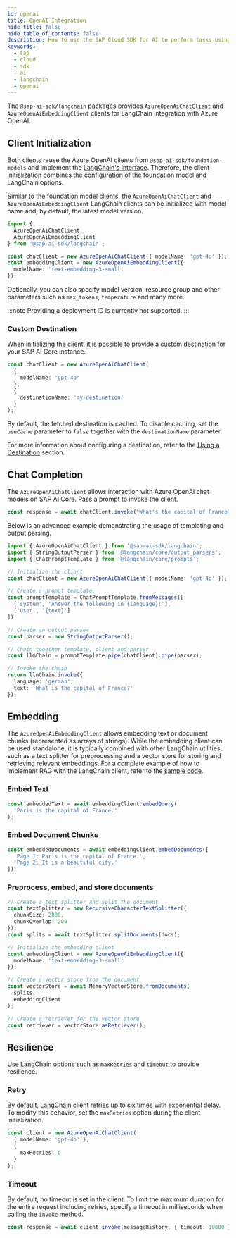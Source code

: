 ```yaml
---
id: openai
title: OpenAI Integration
hide_title: false
hide_table_of_contents: false
description: How to use the SAP Cloud SDK for AI to perform tasks using OpenAI models deployed on SAP AI Core.
keywords:
  - sap
  - cloud
  - sdk
  - ai
  - langchain
  - openai
---
```


The `@sap-ai-sdk/langchain` packages provides `AzureOpenAiChatClient` and `AzureOpenAiEmbeddingClient` clients for LangChain integration with Azure OpenAI.

## Client Initialization

Both clients reuse the Azure OpenAI clients from `@sap-ai-sdk/foundation-models` and implement the [LangChain's interface](https://js.langchain.com/docs/introduction).
Therefore, the client initialization combines the configuration of the foundation model and LangChain options.

Similar to the foundation model clients, the `AzureOpenAiChatClient` and `AzureOpenAiEmbeddingClient` LangChain clients can be initialized with model name and, by default, the latest model version.

```ts
import {
  AzureOpenAiChatClient,
  AzureOpenAiEmbeddingClient
} from '@sap-ai-sdk/langchain';

const chatClient = new AzureOpenAiChatClient({ modelName: 'gpt-4o' });
const embeddingClient = new AzureOpenAiEmbeddingClient({
  modelName: 'text-embedding-3-small'
});
```

Optionally, you can also specify model version, resource group and other parameters such as `max_tokens`, `temperature` and many more.

:::note
Providing a deployment ID is currently not supported.
:::

### Custom Destination

When initializing the client, it is possible to provide a custom destination for your SAP AI Core instance.

```ts
const chatClient = new AzureOpenAiChatClient(
  {
    modelName: 'gpt-4o'
  },
  {
    destinationName: 'my-destination'
  }
);
```

By default, the fetched destination is cached.
To disable caching, set the `useCache` parameter to `false` together with the `destinationName` parameter.

For more information about configuring a destination, refer to the [Using a Destination](../connecting-to-ai-core#using-a-destination) section.

## Chat Completion

The `AzureOpenAiChatClient` allows interaction with Azure OpenAI chat models on SAP AI Core.
Pass a prompt to invoke the client.

```ts
const response = await chatClient.invoke("What's the capital of France?");
```

Below is an advanced example demonstrating the usage of templating and output parsing.

```ts
import { AzureOpenAiChatClient } from '@sap-ai-sdk/langchain';
import { StringOutputParser } from '@langchain/core/output_parsers';
import { ChatPromptTemplate } from '@langchain/core/prompts';

// Initialize the client
const chatClient = new AzureOpenAiChatClient({ modelName: 'gpt-4o' });

// Create a prompt template
const promptTemplate = ChatPromptTemplate.fromMessages([
  ['system', 'Answer the following in {language}:'],
  ['user', '{text}']
]);

// Create an output parser
const parser = new StringOutputParser();

// Chain together template, client and parser
const llmChain = promptTemplate.pipe(chatClient).pipe(parser);

// Invoke the chain
return llmChain.invoke({
  language: 'german',
  text: 'What is the capital of France?'
});
```

## Embedding

The `AzureOpenAiEmbeddingClient` allows embedding text or document chunks (represented as arrays of strings).
While the embedding client can be used standalone, it is typically combined with other LangChain utilities, such as a text splitter for preprocessing and a vector store for storing and retrieving relevant embeddings.
For a complete example of how to implement RAG with the LangChain client, refer to the [sample code](https://github.com/SAP/ai-sdk-js/blob/main/sample-code/src/langchain-azure-openai.ts).

### Embed Text

```ts
const embeddedText = await embeddingClient.embedQuery(
  'Paris is the capital of France.'
);
```

### Embed Document Chunks

```ts
const embeddedDocuments = await embeddingClient.embedDocuments([
  'Page 1: Paris is the capital of France.',
  'Page 2: It is a beautiful city.'
]);
```

### Preprocess, embed, and store documents

```ts
// Create a text splitter and split the document
const textSplitter = new RecursiveCharacterTextSplitter({
  chunkSize: 2000,
  chunkOverlap: 200
});
const splits = await textSplitter.splitDocuments(docs);

// Initialize the embedding client
const embeddingClient = new AzureOpenAiEmbeddingClient({
  modelName: 'text-embedding-3-small'
});

// Create a vector store from the document
const vectorStore = await MemoryVectorStore.fromDocuments(
  splits,
  embeddingClient
);

// Create a retriever for the vector store
const retriever = vectorStore.asRetriever();
```

## Resilience

Use LangChain options such as `maxRetries` and `timeout` to provide resilience.

### Retry

By default, LangChain client retries up to six times with exponential delay.
To modify this behavior, set the `maxRetries` option during the client initialization.

```ts
const client = new AzureOpenAiChatClient(
  { modelName: 'gpt-4o' },
  {
    maxRetries: 0
  }
);
```

### Timeout

By default, no timeout is set in the client.
To limit the maximum duration for the entire request including retries, specify a timeout in milliseconds when calling the `invoke` method.

```ts
const response = await client.invoke(messageHistory, { timeout: 10000 });
```
